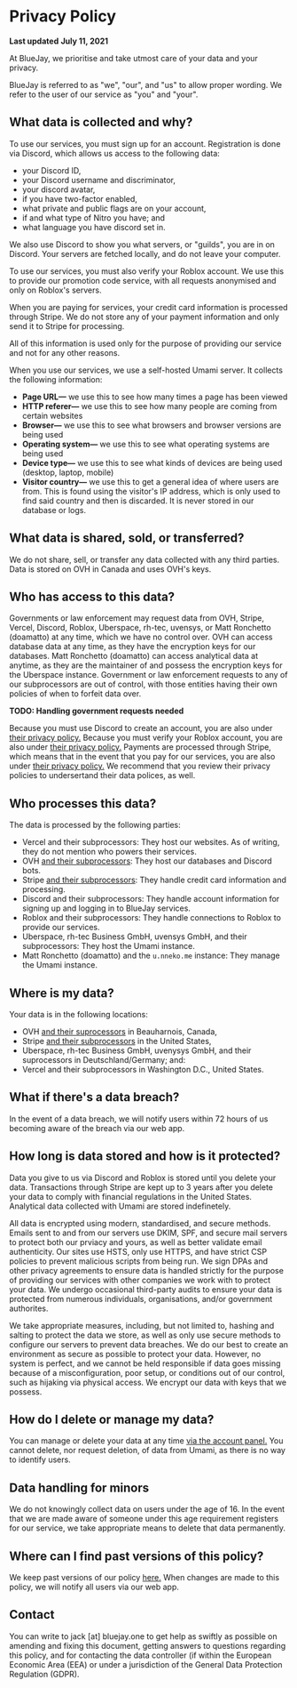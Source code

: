 # Privacy Policy

**Last updated** **July 11, 2021**

At BlueJay, we prioritise and take utmost care of your data and your privacy.

BlueJay is referred to as "we", "our", and "us" to allow proper wording. We refer to the user of our service as "you" and "your".

## What data is collected and why?
To use our services, you must sign up for an account. Registration is done via Discord, which allows us access to the following data:
- your Discord ID,
- your Discord username and discriminator,
- your discord avatar,
- if you have two-factor enabled,
- what private and public flags are on your account,
- if and what type of Nitro you have; and
- what language you have discord set in.

We also use Discord to show you what servers, or "guilds", you are in on Discord. Your servers are fetched locally, and do not leave your computer.

To use our services, you must also verify your Roblox account. We use this to provide our promotion code service, with all requests anonymised and only on Roblox's servers.

When you are paying for services, your credit card information is processed through Stripe. We do not store any of your payment information and only send it to Stripe for processing.

All of this information is used only for the purpose of providing our service and not for any other reasons.

When you use our services, we use a self-hosted Umami server. It collects the following information:
- **Page URL—** we use this to see how many times a page has been viewed
- **HTTP referer—** we use this to see how many people are coming from certain websites
- **Browser—** we use this to see what browsers and browser versions are being used
- **Operating system—** we use this to see what operating systems are being used
- **Device type—** we use this to see what kinds of devices are being used (desktop, laptop, mobile)
- **Visitor country—** we use this to get a general idea of where users are from. This is found using the visitor's IP address, which is only used to find said country and then is discarded. It is never stored in our database or logs.

## What data is shared, sold, or transferred?
We do not share, sell, or transfer any data collected with any third parties. Data is stored on OVH in Canada and uses OVH's keys.

## Who has access to this data?
Governments or law enforcement may request data from OVH, Stripe, Vercel, Discord, Roblox, Uberspace, rh-tec, uvensys, or Matt Ronchetto (doamatto) at any time, which we have no control over. OVH can access database data at any time, as they have the encryption keys for our databases. Matt Ronchetto (doamatto) can access analytical data at anytime, as they are the maintainer of and possess the encryption keys for the Uberspace instance. Government or law enforcement requests to any of our subprocessors are out of control, with those entities having their own policies of when to forfeit data over.

**TODO: Handling government requests needed**

Because you must use Discord to create an account, you are also under [their privacy policy.](https://discord.com/privacy) Because you must verify your Roblox account, you are also under [their privacy policy.](https://en.help.roblox.com/hc/articles/115004630823)  Payments are processed through Stripe, which means that in the event that you pay for our services, you are also under [their privacy policy.](https://stripe.com/privacy) We recommend that you review their privacy policies to undersertand their data polices, as well.

## Who processes this data?
The data is processed by the following parties:
- Vercel and their subprocessors: They host our websites. As of writing, they do not mention who powers their services.
- OVH [and their subprocessors](https://us.ovhcloud.com/legal/data-processing-agreement): They host our databases and Discord bots.
- Stripe [and their subprocessors](https://stripe.com/service-providers/legal): They handle credit card information and processing.
- Discord and their subprocessors: They handle account information for signing up and logging in to BlueJay services.
- Roblox and their subprocessors: They handle connections to Roblox to provide our services.
- Uberspace, rh-tec Business GmbH, uvensys GmbH, and their subprocessors: They host the Umami instance.
- Matt Ronchetto (doamatto) and the `u.nneko.me` instance: They manage the Umami instance.

## Where is my data?
Your data is in the following locations:
- OVH [and their suprocessors](https://us.ovhcloud.com/legal/data-processing-agreement) in Beauharnois, Canada,
- Stripe [and their subprocessors](https://stripe.com/service-providers/legal) in the United States,
- Uberspace, rh-tec Business GmbH, uvenysys GmbH, and their suprocessors in Deutschland/Germany; and:
- Vercel and their subprocessors in Washington D.C., United States.

## What if there's a data breach?
In the event of a data breach, we will notify users within 72 hours of us becoming aware of the breach via our web app.

## How long is data stored and how is it protected?
Data you give to us via Discord and Roblox is stored until you delete your data. Transactions through Stripe are kept up to 3 years after you delete your data to comply with financial regulations in the United States. Analytical data collected with Umami are stored indefinetely.

All data is encrypted using modern, standardised, and secure methods. Emails sent to and from our servers use DKIM, SPF, and secure mail servers to protect both our prviacy and yours, as well as better validate email authenticity. Our sites use HSTS, only use HTTPS, and have strict CSP policies to prevent malicious scripts from being run. We sign DPAs and other privacy agreements to ensure data is handled strictly for the purpose of providing our services with other companies we work with to protect your data. We undergo occasional third-party audits to ensure your data is protected from numerous individuals, organisations, and/or government authorites.

We take appropriate measures, including, but not limited to, hashing and salting to protect the data we store, as well as only use secure methods to configure our servers to prevent data breaches. We do our best to create an environment as secure as possible to protect your data. However, no system is perfect, and we cannot be held responsible if data goes missing because of a misconfiguration, poor setup, or conditions out of our control, such as hijaking via physical access. We encrypt our data with keys that we possess.

## How do I delete or manage my data?
You can manage or delete your data at any time [via the account panel.](https://bluejay.one/app/settings) You cannot delete, nor request deletion, of data from Umami, as there is no way to identify users.

## Data handling for minors
We do not knowingly collect data on users under the age of 16. In the event that we are made aware of someone under this age requirement registers for our service, we take appropriate means to delete that data permanently.

## Where can I find past versions of this policy?
We keep past versions of our policy [here.](https://docs.bluejay.one/history/legal) When changes are made to this policy, we will notify all users via our web app.

## Contact
You can write to jack [at] bluejay.one to get help as swiftly as possible on amending and fixing this document, getting answers to questions regarding this policy, and for contacting the data controller (if within the European Economic Area (EEA) or under a jurisdiction of the General Data Protection Regulation (GDPR).
